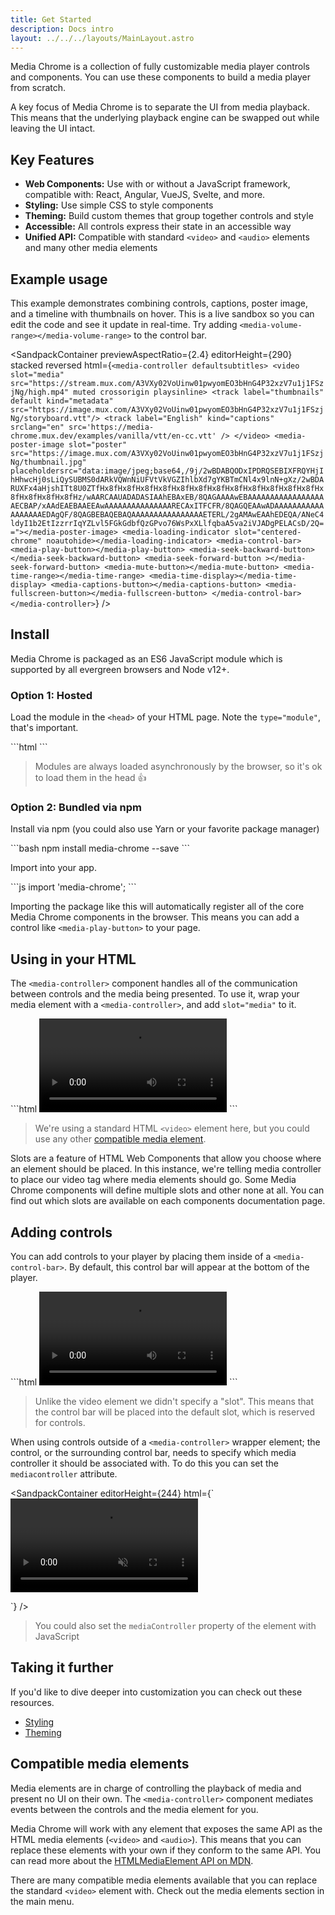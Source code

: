 ```yaml
---
title: Get Started
description: Docs intro
layout: ../../../layouts/MainLayout.astro
---
```



Media Chrome is a collection of fully customizable media player controls and components. You can use these components to build a media player from scratch.

A key focus of Media Chrome is to separate the UI from media playback. This means that the underlying playback engine can be swapped out while leaving the UI intact.

## Key Features

- **Web Components:** Use with or without a JavaScript framework, compatible with: React, Angular, VueJS, Svelte, and more.
- **Styling:** Use simple CSS to style components
- **Theming:** Build custom themes that group together controls and style
- **Accessible:** All controls express their state in an accessible way
- **Unified API:** Compatible with standard `<video>` and `<audio>` elements and many other media elements

## Example usage

This example demonstrates combining controls, captions, poster image, and a timeline with thumbnails on hover. This is a live sandbox so you can edit the code and see it update in real-time. Try adding `<media-volume-range></media-volume-range>` to the control bar.

<SandpackContainer
  previewAspectRatio={2.4}
  editorHeight={290}
  stacked
  reversed
  html={`<media-controller defaultsubtitles>
  <video slot="media" src="https://stream.mux.com/A3VXy02VoUinw01pwyomEO3bHnG4P32xzV7u1j1FSzjNg/high.mp4" muted crossorigin playsinline>
    <track label="thumbnails" default kind="metadata" src="https://image.mux.com/A3VXy02VoUinw01pwyomEO3bHnG4P32xzV7u1j1FSzjNg/storyboard.vtt"/>
    <track label="English" kind="captions" srclang="en" src='https://media-chrome.mux.dev/examples/vanilla/vtt/en-cc.vtt' />
  </video>
  <media-poster-image slot="poster" src="https://image.mux.com/A3VXy02VoUinw01pwyomEO3bHnG4P32xzV7u1j1FSzjNg/thumbnail.jpg" placeholdersrc="data:image/jpeg;base64,/9j/2wBDABQODxIPDRQSEBIXFRQYHjIhHhwcHj0sLiQySUBMS0dARkVQWnNiUFVtVkVGZIhlbXd7gYKBTmCNl4x9lnN+gXz/2wBDARUXFx4aHjshITt8U0ZTfHx8fHx8fHx8fHx8fHx8fHx8fHx8fHx8fHx8fHx8fHx8fHx8fHx8fHx8fHx8fHx8fHz/wAARCAAUADADASIAAhEBAxEB/8QAGAAAAwEBAAAAAAAAAAAAAAAAAAECBAP/xAAdEAEBAAEEAwAAAAAAAAAAAAAAARECAxITFCFR/8QAGQEAAwADAAAAAAAAAAAAAAAAAAEDAgQF/8QAGBEBAQEBAQAAAAAAAAAAAAAAAAETERL/2gAMAwEAAhEDEQA/ANeC4ldyI1b2EtIzzrrIqYZLvl5FGkGdbfQzGPvo76WsPxXLlfqbaA5va2iVJADgPELACsD/2Q=="></media-poster-image>
  <media-loading-indicator slot="centered-chrome" noautohide></media-loading-indicator>
  <media-control-bar>
    <media-play-button></media-play-button>
    <media-seek-backward-button></media-seek-backward-button>
    <media-seek-forward-button ></media-seek-forward-button>
    <media-mute-button></media-mute-button>
    <media-time-range></media-time-range>
    <media-time-display></media-time-display>
    <media-captions-button></media-captions-button>
    <media-fullscreen-button></media-fullscreen-button>
  </media-control-bar>
</media-controller>`}
/>

## Install

Media Chrome is packaged as an ES6 JavaScript module which is supported by all evergreen browsers and Node v12+.

### Option 1: Hosted

Load the module in the `<head>` of your HTML page. Note the `type="module"`, that's important.

<CopyToClipboard>
```html
<script type="module" src="https://cdn.jsdelivr.net/npm/media-chrome@0/+esm"></script>
```
</CopyToClipboard>

> Modules are always loaded asynchronously by the browser, so it's ok to load them in the head 👍

### Option 2: Bundled via npm

Install via npm (you could also use Yarn or your favorite package manager)

<CopyToClipboard>
```bash
npm install media-chrome --save
```
</CopyToClipboard>

Import into your app.

<CopyToClipboard>
```js
import 'media-chrome';
```
</CopyToClipboard>

Importing the package like this will automatically register all of the core Media Chrome components in the browser. This means you can add a control like `<media-play-button>` to your page.

## Using in your HTML

The `<media-controller>` component handles all of the communication between controls and the media being presented. To use it, wrap your media element with a `<media-controller>`, and add `slot="media"` to it.

<CopyToClipboard>
```html
<media-controller>
  <video
    slot="media"
    src="https://stream.mux.com/DS00Spx1CV902MCtPj5WknGlR102V5HFkDe/high.mp4"
  ></video>
</media-controller>
```
</CopyToClipboard>

> We're using a standard HTML `<video>` element here, but you could use any other [compatible media element](#compatible-media-elements).

Slots are a feature of HTML Web Components that allow you choose where an element should be placed. In this instance, we're telling media controller to place our video tag where media elements should go. Some Media Chrome components will define multiple slots and other none at all. You can find out which slots are available on each components documentation page.

## Adding controls

You can add controls to your player by placing them inside of a `<media-control-bar>`. By default, this control bar will appear at the bottom of the player.

<CopyToClipboard>
```html
<media-controller>
  <video
    slot="media"
    src="https://stream.mux.com/DS00Spx1CV902MCtPj5WknGlR102V5HFkDe/high.mp4"
  ></video>
  <media-control-bar>
    <media-play-button></media-play-button>
    <media-mute-button></media-mute-button>
    <media-volume-range></media-volume-range>
    <media-time-range></media-time-range>
    <media-pip-button></media-pip-button>
    <media-fullscreen-button></media-fullscreen-button>
  </media-control-bar>
</media-controller>
```
</CopyToClipboard>

> Unlike the video element we didn't specify a "slot". This means that the control bar will be placed into the default slot, which is reserved for controls.

When using controls outside of a `<media-controller>` wrapper element; the control, or the surrounding control bar, needs to specify which media controller it should be associated with. To do this you can set the `mediacontroller` attribute.

<SandpackContainer
  editorHeight={244}
  html={`<media-controller id="myController">
  <video slot="media" src="https://stream.mux.com/A3VXy02VoUinw01pwyomEO3bHnG4P32xzV7u1j1FSzjNg/high.mp4" muted playsinline></video>
</media-controller>

<media-control-bar mediacontroller="myController">
  <media-play-button></media-play-button>
  <media-time-range></media-time-range>
</media-control-bar>`}
/>

> You could also set the `mediaController` property of the element with JavaScript

## Taking it further

If you'd like to dive deeper into customization you can check out these resources.

- [Styling](/docs/en/styling)
- [Theming](/docs/en/themes)

## Compatible media elements

Media elements are in charge of controlling the playback of media and present no UI on their own. The `<media-controller>` component mediates events between the controls and the media element for you.

Media Chrome will work with any element that exposes the same API as the HTML media elements (`<video>` and `<audio>`). This means that you can replace these elements with your own if they conform to the same API. You can read more about the [HTMLMediaElement API on MDN](https://developer.mozilla.org/en-US/docs/Web/API/HTMLMediaElement).

There are many compatible media elements available that you can replace the standard `<video>` element with. Check out the media elements section in the main menu.
